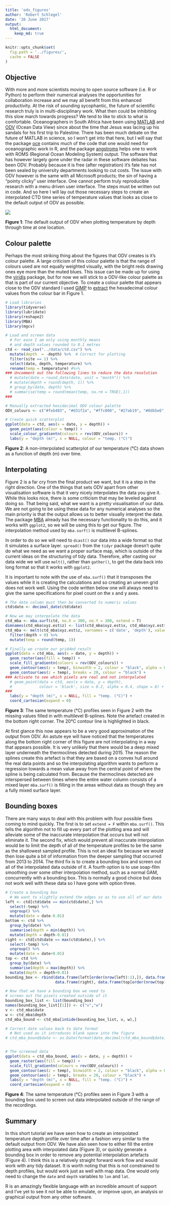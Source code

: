 ```yaml
---
title: 'odv_figures'
author: 'Robert Schlegel'
date: '26 June 2017'
output: 
  html_document:
    keep_md: true
---
```


```r
knitr::opts_chunk$set(
  fig.path = '../figures/',
  cache = FALSE
)
```

## Objective
With more and more scientists moving to open source software (i.e. R or Python) to perform their numerical analyses the opportunities for collaboration increase and we may all benefit from this enhanced productivity. At the risk of sounding sycophantic, the future of scientific research truly is in multi-disciplinary work. What then could be inhibiting this slow march towards progress? We tend to like to stick to what is comfortable. Oceanographers in South Africa have been using [MATLAB](https://www.mathworks.com/products/matlab.html) and [ODV](http://odv.awi.de/) (Ocean Data View) since about the time that Jesus was lacing up his sandals for his first trip to Palestine. There has been much debate on the future of MATLAB in science, so I won't get into that here, but I will say that the package [oce](https://cran.r-project.org/web/packages/oce/index.html) contains much of the code that one would need for oceanographic work in R, and the package [angstroms](https://cran.r-project.org/web/packages/angstroms/) helps one to work with ROMS (Regional Ocean Modeling System) output. The software that has however largely gone under the radar in these software debates has been ODV. Probably because it is free (after registration) it's fate has not been sealed by university departments looking to cut costs. The issue with ODV however is the same with all Microsoft products; the sin of having a "pointy clicky" user interface. One cannot perform truly reproducible research with a menu driven user interface. The steps must be written out in code. And so here I will lay out those necessary steps to create an interpolated CTD time series of temperature values that looks as close to the default output of ODV as possible.

![](../figures/ODV_example.jpg)

**Figure 1**: The default output of ODV when plotting temperature by depth through time at one location.

## Colour palette
Perhaps the most striking thing about the figures that ODV creates is it's colour palette. A large criticism of this colour palette is that the range of colours used are not equally weighted visually, with the bright reds drawing ones eye more than the muted blues. This issue can be made up for using the [viridis](https://cran.r-project.org/web/packages/viridis/) package, but for now we will stick to a ODV-like colour palette as that is part of our current objective. To create a colour palette that appears close to the ODV standard I used [GIMP](https://www.gimp.org/downloads/) to [extract](https://www.youtube.com/watch?v=VHyFgTZmnF8) the hexadecimal colour values from the colour bar in Figure 1.

```r
# Load libraries
library(tidyverse)
library(lubridate)
library(reshape2)
library(MBA)
library(mgcv)

# Load and screen data
  # For ease I am only using monthly means
  # and depth values rounded to 0.1 metres
ctd <- read_csv("../data/ctd.csv") %>% 
  mutate(depth  = -depth) %>%  # Correct for plotting
  filter(site == 1) %>% 
  select(date, depth, temperature) %>% 
  rename(temp = temperature) #%>%
### Uncomment out the following lines to reduce the data resolution
  # mutate(date = round_date(date, unit = "month")) %>%
  # mutate(depth = round(depth, 1)) %>%
  # group_by(date, depth) %>%
  # summarise(temp = round(mean(temp, na.rm = TRUE),1))
###

# Manually extracted hexidecimal ODV colour palette
ODV_colours <- c("#feb483", "#d31f2a", "#ffc000", "#27ab19", "#0db5e6", "#7139fe", "#d16cfa")

# Create quick scatterplot
ggplot(data = ctd, aes(x = date, y = depth)) +
  geom_point(aes(colour = temp)) +
  scale_colour_gradientn(colours = rev(ODV_colours)) +
  labs(y = "depth (m)", x = NULL, colour = "temp. (°C)")
```

**Figure 2**: A non-interpolated scatterplot of our temperature (°C) data shown as a function of depth (m) over time.

## Interpolating
Figure 2 is a far cry from the final product we want, but it is a step in the right direction. One of the things that sets ODV apart from other visualisation software is that it very nicely interpolates the data you give it. While this looks nice, there is some criticism that may be leveled against doing so. That being said, what we want is a pretty visualisation of our data. We are not going to be using these data for any numerical analyses so the main priority is that the output allows us to better visually interpret the data. The package [MBA](https://cran.r-project.org/web/packages/MBA/) already has the necessary functionality to do this, and it works with `ggplot2`, so we will be using this to get our figure. The interpolation method used by `mba.surf()` is multilevel B-splines.

In order to do so we will need to `dcast()` our data into a wide format so that it simulates a surface layer. `spread()` from the `tidyr` package doesn't quite do what we need as we want a proper surface map, which is outside of the current ideas on the structuring of tidy data. Therefore, after casting our data wide we will use `melt()`, rather than `gather()`, to get the data back into long format so that it works with `ggplot2`. 

It is important to note with the use of `mba.surf()` that it transposes the values while it is creating the calculations and so creating an uneven grid does not work well. Using the code written below one will always need to give the same specifications for pixel count on the x and y axes.

```r
# The date column must then be converted to numeric values
ctd$date <- decimal_date(ctd$date)

# Now we may interpolate the data
ctd_mba <- mba.surf(ctd, no.X = 300, no.Y = 300, extend = T)
dimnames(ctd_mba$xyz.est$z) <- list(ctd_mba$xyz.est$x, ctd_mba$xyz.est$y)
ctd_mba <- melt(ctd_mba$xyz.est$z, varnames = c('date', 'depth'), value.name = 'temp') %>% 
  filter(depth < 0) %>% 
  mutate(temp = round(temp, 1))

# Finally we create our gridded result
ggplot(data = ctd_mba, aes(x = date, y = depth)) +
  geom_raster(aes(fill = temp)) +
  scale_fill_gradientn(colours = rev(ODV_colours)) +
  geom_contour(aes(z = temp), binwidth = 2, colour = "black", alpha = 0.2) +
  geom_contour(aes(z = temp), breaks = 20, colour = "black") +
### Activate to see which pixels are real and not interpolated
  # geom_point(data = ctd, aes(x = date, y = depth),
  #            colour = 'black', size = 0.2, alpha = 0.4, shape = 8) +
###
  labs(y = "depth (m)", x = NULL, fill = "temp. (°C)") +
  coord_cartesian(expand = 0)
```

**Figure 3**: The same temperature (°C) profiles seen in Figure 2 with the missing values filled in with multilevel B-splines. Note the artefact created in the bottom right corner. The 20°C contour line is highlighted in black.

At first glance this now appears to be a very good approximation of the output from ODV. An astute eye will have noticed that the temperatures along the bottom right corner of this figure are not interpolating in a way that appears possible. It is very unlikely that there would be a deep mixed layer underneath the thermoclines detected during 2015. The reason the splines create this artefact is that they are based on a convex hull around the real data points and so the interpolating algorithm wants to perform a regression towards a mean value away from the central point of where the spline is being calculated from. Because the thermoclines detected are interspersed between times where the entire water column consists of a mixed layer `mba.surf()` is filling in the areas without data as though they are a fully mixed surface layer.

## Bounding boxes
There are many ways to deal with this problem with four possible fixes coming to mind quickly. The first is to set `extend = F` within `mba.surf()`. This tells the algorithm not to fill up every part of the plotting area and will alleviate some of the inaccurate interpolation that occurs but will not eliminate it. The second fix, which would prevent all inaccurate interpolation would be to limit the depth of all of the temperature profiles to be the same as the shallowest sampled profile. This is not an ideal fix because we would then lose quite a bit of information from the deeper sampling that occurred from 2013 to 2014. The third fix is to create a bounding box and screen out all of the interpolated data outside of it. A fourth option is to use soap-film smoothing over some other interpolation method, such as a normal GAM, concurrently with a bounding box. This is normally a good choice but does not work well with these data so I have gone with option three.

```r
# Create a bounding box
  # We want to slightly extend the edges so as to use all of our data
left <- ctd[ctd$date == min(ctd$date),] %>% 
  select(-temp) %>% 
  ungroup() %>% 
  mutate(date = date-0.01)
bottom <- ctd %>%
  group_by(date) %>% 
  summarise(depth = min(depth)) %>% 
  mutate(depth = depth-0.01)
right <- ctd[ctd$date == max(ctd$date),] %>% 
  select(-temp) %>% 
  ungroup() %>% 
  mutate(date = date+0.01)
top <- ctd %>%
  group_by(date) %>% 
  summarise(depth = max(depth)) %>% 
  mutate(depth = depth+0.01)
bounding_box <- rbind(data.frame(left[order(nrow(left):1),]), data.frame(bottom), 
                      data.frame(right), data.frame(top[order(nrow(top):1),]))

# Now that we have a bounding box we need to 
# screen out the pixels created outside of it
bounding_box_list <- list(bounding_box)
names(bounding_box_list[[1]]) <- c("v","w")
v <- ctd_mba$date
w <- ctd_mba$depth
ctd_mba_bound <- ctd_mba[inSide(bounding_box_list, v, w),]

# Correct date values back to date format
  # Not used as it introduces blank space into the figure
# ctd_mba_bound$date <- as.Date(format(date_decimal(ctd_mba_bound$date), "%Y-%m-%d"))


# The screened data
ggplot(data = ctd_mba_bound, aes(x = date, y = depth)) +
  geom_raster(aes(fill = temp)) +
  scale_fill_gradientn(colours = rev(ODV_colours)) +
  geom_contour(aes(z = temp), binwidth = 2, colour = "black", alpha = 0.2) +
  geom_contour(aes(z = temp), breaks = 20, colour = "black") +
  labs(y = "depth (m)", x = NULL, fill = "temp. (°C)") +
  coord_cartesian(expand = 0)
```

**Figure 4**: The same temperature (°C) profiles seen in Figure 3 with a bounding box used to screen out data interpolated outside of the range of the recordings.

## Summary
In this short tutorial we have seen how to create an interpolated temperature depth profile over time after a fashion very similar to the default output from ODV. We have also seen how to either fill the entire plotting area with interpolated data (Figure 3), or quickly generate a bounding box in order to remove any potential interpolation artefacts (Figure 4). I think this is a relatively straight forward work flow and would work with any tidy dataset. It is worth noting that this is not constrained to depth profiles, but would work just as well with map data. One would only need to change the `date` and `depth` variables to `lon` and `lat`.

R is an amazingly flexible language with an incredible amount of support and I've yet to see it not be able to emulate, or improve upon, an analysis or graphical output from any other software.
